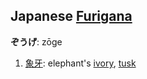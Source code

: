 == Japanese [[Furigana]] ==                             

'''ぞうげ''': zōge

# [[象牙]]: elephant's [[ivory]], [[tusk]]